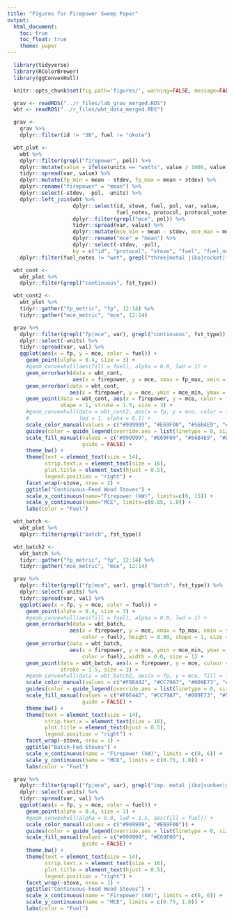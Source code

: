 ```yaml
---
title: "Figures for Firepower Sweep Paper"
output:
  html_document:
    toc: true
    toc_float: true
    theme: paper
---
```


```r
  library(tidyverse)
  library(RColorBrewer)
  library(ggConvexHull)
```

```r
  knitr::opts_chunk$set(fig.path='figures/', warning=FALSE, message=FALSE, cache=FALSE, echo=FALSE)
```

```r
  grav <- readRDS("../r_files/lab_grav_merged.RDS")
  wbt <- readRDS("../r_files/wbt_data_merged.RDS")
```

```r
  grav <-
    grav %>%
    dplyr::filter(id != "3B", fuel != "okote")
```

```r
  wbt_plot <-
    wbt %>%
    dplyr::filter(grepl("firepower", pol)) %>%
    dplyr::mutate(value = ifelse(units == "watts", value / 1000, value)) %>%
    tidyr::spread(var, value) %>%
    dplyr::mutate(fp_min = mean - stdev, fp_max = mean + stdev) %>%
    dplyr::rename("firepower" = "mean") %>%
    dplyr::select(-stdev, -pol, -units) %>%
    dplyr::left_join(wbt %>%
                     dplyr::select(id, stove, fuel, pol, var, value,
                                   fuel_notes, protocol, protocol_notes) %>%
                     dplyr::filter(grepl("mce", pol)) %>%
                     tidyr::spread(var, value) %>%
                     dplyr::mutate(mce_min = mean - stdev, mce_max = mean + stdev) %>%
                     dplyr::rename("mce" = "mean") %>%
                     dplyr::select(-stdev, -pol),
                     by = c("id", "protocol", "stove", "fuel", "fuel_notes", "protocol_notes")) %>%
    dplyr::filter(fuel_notes != "wet", grepl("three|metal jiko|rocket|forced|plancha|ceramic jiko", stove))
```

```r
  wbt_cont <-
    wbt_plot %>%
    dplyr::filter(grepl("continuous", fst_type))

  wbt_cont2 <- 
    wbt_plot %>%
    tidyr::gather("fp_metric", "fp", 12:14) %>%
    tidyr::gather("mce_metric", "mce", 12:14)
```

```r
  grav %>%
    dplyr::filter(grepl("fp|mce", var), grepl("continuous", fst_type)) %>%
    dplyr::select(-units) %>%
    tidyr::spread(var, val) %>%
    ggplot(aes(x = fp, y = mce, color = fuel)) +
      geom_point(alpha = 0.4, size = 3) +
      #geom_convexhull(aes(fill = fuel), alpha = 0.0, lwd = 1) +
      geom_errorbarh(data = wbt_cont,
                     aes(x = firepower, y = mce, xmax = fp_max, xmin = fp_min), height = 0, size = 1) +
      geom_errorbar(data = wbt_cont,
                    aes(x = firepower, y = mce, ymin = mce_min, ymax = mce_max), width = 0, size = 1) +
      geom_point(data = wbt_cont, aes(x = firepower, y = mce, color = fuel),
                 shape = 1, stroke = 1.5, size = 3) +
      #geom_convexhull(data = wbt_cont2, aes(x = fp, y = mce, color = fuel, fill = fuel),
      #                lwd = 1, alpha = 0.1) + 
      scale_color_manual(values = c("#999999", "#E69F00", "#56B4E9", "#D55E00")) +
      guides(color = guide_legend(override.aes = list(linetype = 0, size = 3))) +
      scale_fill_manual(values = c("#999999", "#E69F00", "#56B4E9", "#D55E00"),
                        guide = FALSE) +
      theme_bw() + 
      theme(text = element_text(size = 14),
            strip.text.x = element_text(size = 16),
            plot.title = element_text(hjust = 0.5),
            legend.position = "right") +
      facet_wrap(~stove, nrow = 2) +
      ggtitle("Continuous-Feed Wood Stoves") +
      scale_x_continuous(name="Firepower (kW)", limits=c(0, 15)) +
      scale_y_continuous(name="MCE", limits=c(0.85, 1.0)) +
      labs(color = "Fuel")
```

```r
  wbt_batch <-
    wbt_plot %>%
    dplyr::filter(grepl("batch", fst_type))

  wbt_batch2 <- 
    wbt_batch %>%
    tidyr::gather("fp_metric", "fp", 12:14) %>%
    tidyr::gather("mce_metric", "mce", 12:14)
```

```r
  grav %>%
    dplyr::filter(grepl("fp|mce", var), grepl("batch", fst_type)) %>%
    dplyr::select(-units) %>%
    tidyr::spread(var, val) %>%
    ggplot(aes(x = fp, y = mce, color = fuel)) +
      geom_point(alpha = 0.4, size = 3) +
      #geom_convexhull(aes(fill = fuel), alpha = 0.0, lwd = 1) +
      geom_errorbarh(data = wbt_batch,
                    aes(x = firepower, y = mce, xmax = fp_max, xmin = fp_min,
                        color = fuel), height = 0.00, shape = 1, size = 1) +
      geom_errorbar(data = wbt_batch,
                    aes(x = firepower, y = mce, ymin = mce_min, ymax = mce_max,
                        color = fuel), width = 0.0, size = 1) +
      geom_point(data = wbt_batch, aes(x = firepower, y = mce, colour = fuel), shape = 1,
                 stroke = 1.5, size = 3) +
      #geom_convexhull(data = wbt_batch2, aes(x = fp, y = mce, fill = fuel), alpha = 0.2, lwd = 1.5) + 
      scale_color_manual(values = c("#F0E442", "#CC79A7", "#009E73", "#56B4E9")) +
      guides(color = guide_legend(override.aes = list(linetype = 0, size = 3))) +
      scale_fill_manual(values = c("#F0E442", "#CC79A7", "#009E73", "#56B4E9"),
                        guide = FALSE) +
      theme_bw() + 
      theme(text = element_text(size = 14),
            strip.text.x = element_text(size = 16),
            plot.title = element_text(hjust = 0.5),
            legend.position = "right") +
      facet_wrap(~stove, nrow = 1) +
      ggtitle("Batch-Fed Stoves") +
      scale_x_continuous(name = "Firepower (kW)", limits = c(0, 6)) +
      scale_y_continuous(name = "MCE", limits = c(0.75, 1.0)) +
      labs(color = "Fuel")
```

```r
  grav %>%
    dplyr::filter(grepl("fp|mce", var), grepl("imp. metal jiko|sunken|grill|mud", stove)) %>%
    dplyr::select(-units) %>%
    tidyr::spread(var, val) %>%
    ggplot(aes(x = fp, y = mce, color = fuel)) +
      geom_point(alpha = 0.4, size = 3) +
      #geom_convexhull(alpha = 0.0, lwd = 1.5, aes(fill = fuel)) + 
      scale_color_manual(values = c("#999999", "#E69F00")) +
      guides(color = guide_legend(override.aes = list(linetype = 0, size = 3))) +
      scale_fill_manual(values = c("#999999", "#E69F00"),
                        guide = FALSE) +
      theme_bw() + 
      theme(text = element_text(size = 14),
            strip.text.x = element_text(size = 16),
            plot.title = element_text(hjust = 0.5),
            legend.position = "right") +
      facet_wrap(~stove, nrow = 1) +
      ggtitle("Continuous-Feed Wood Stoves") +
      scale_x_continuous(name = "Firepower (kW)", limits = c(0, 6)) +
      scale_y_continuous(name = "MCE", limits = c(0.75, 1.0)) +
      labs(color = "Fuel")
```